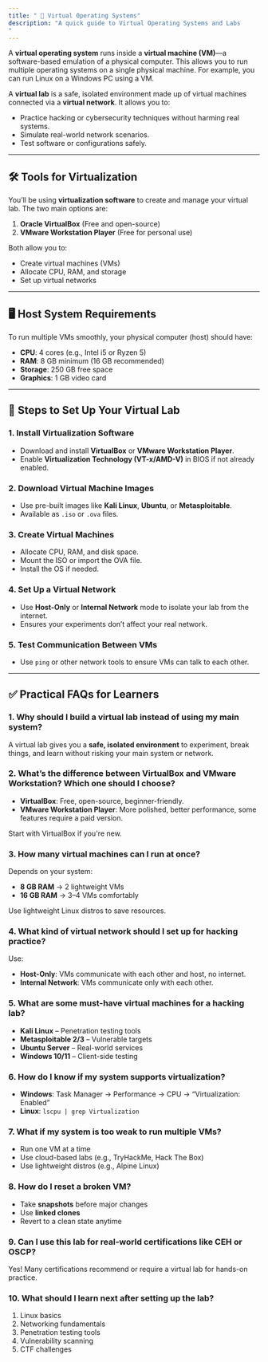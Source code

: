 ```yaml
---
title: " 🧪 Virtual Operating Systems"
description: "A quick guide to Virtual Operating Systems and Labs
"
---
```


A **virtual operating system** runs inside a **virtual machine (VM)**—a software-based emulation of a physical computer. This allows you to run multiple operating systems on a single physical machine. For example, you can run Linux on a Windows PC using a VM.

A **virtual lab** is a safe, isolated environment made up of virtual machines connected via a **virtual network**. It allows you to:

- Practice hacking or cybersecurity techniques without harming real systems.
- Simulate real-world network scenarios.
- Test software or configurations safely.

---

## 🛠️ Tools for Virtualization

You’ll be using **virtualization software** to create and manage your virtual lab. The two main options are:

1. **Oracle VirtualBox** (Free and open-source)
2. **VMware Workstation Player** (Free for personal use)

Both allow you to:

- Create virtual machines (VMs)
- Allocate CPU, RAM, and storage
- Set up virtual networks

---

## 🖥️ Host System Requirements

To run multiple VMs smoothly, your physical computer (host) should have:

- **CPU**: 4 cores (e.g., Intel i5 or Ryzen 5)
- **RAM**: 8 GB minimum (16 GB recommended)
- **Storage**: 250 GB free space
- **Graphics**: 1 GB video card

---

## 🧱 Steps to Set Up Your Virtual Lab

### 1. Install Virtualization Software

- Download and install **VirtualBox** or **VMware Workstation Player**.
- Enable **Virtualization Technology (VT-x/AMD-V)** in BIOS if not already enabled.

### 2. Download Virtual Machine Images

- Use pre-built images like **Kali Linux**, **Ubuntu**, or **Metasploitable**.
- Available as `.iso` or `.ova` files.

### 3. Create Virtual Machines

- Allocate CPU, RAM, and disk space.
- Mount the ISO or import the OVA file.
- Install the OS if needed.

### 4. Set Up a Virtual Network

- Use **Host-Only** or **Internal Network** mode to isolate your lab from the internet.
- Ensures your experiments don’t affect your real network.

### 5. Test Communication Between VMs

- Use `ping` or other network tools to ensure VMs can talk to each other.

---

## ✅ Practical FAQs for Learners

### 1. Why should I build a virtual lab instead of using my main system?

A virtual lab gives you a **safe, isolated environment** to experiment, break things, and learn without risking your main system or network.

### 2. What’s the difference between VirtualBox and VMware Workstation? Which one should I choose?

- **VirtualBox**: Free, open-source, beginner-friendly.
- **VMware Workstation Player**: More polished, better performance, some features require a paid version.

Start with VirtualBox if you're new.

### 3. How many virtual machines can I run at once?

Depends on your system:

- **8 GB RAM** → 2 lightweight VMs
- **16 GB RAM** → 3–4 VMs comfortably

Use lightweight Linux distros to save resources.

### 4. What kind of virtual network should I set up for hacking practice?

Use:

- **Host-Only**: VMs communicate with each other and host, no internet.
- **Internal Network**: VMs communicate only with each other.

### 5. What are some must-have virtual machines for a hacking lab?

- **Kali Linux** – Penetration testing tools
- **Metasploitable 2/3** – Vulnerable targets
- **Ubuntu Server** – Real-world services
- **Windows 10/11** – Client-side testing

### 6. How do I know if my system supports virtualization?

- **Windows**: Task Manager → Performance → CPU → “Virtualization: Enabled”
- **Linux**: `lscpu | grep Virtualization`

### 7. What if my system is too weak to run multiple VMs?

- Run one VM at a time
- Use cloud-based labs (e.g., TryHackMe, Hack The Box)
- Use lightweight distros (e.g., Alpine Linux)

### 8. How do I reset a broken VM?

- Take **snapshots** before major changes
- Use **linked clones**
- Revert to a clean state anytime

### 9. Can I use this lab for real-world certifications like CEH or OSCP?

Yes! Many certifications recommend or require a virtual lab for hands-on practice.

### 10. What should I learn next after setting up the lab?

1. Linux basics
2. Networking fundamentals
3. Penetration testing tools
4. Vulnerability scanning
5. CTF challenges
